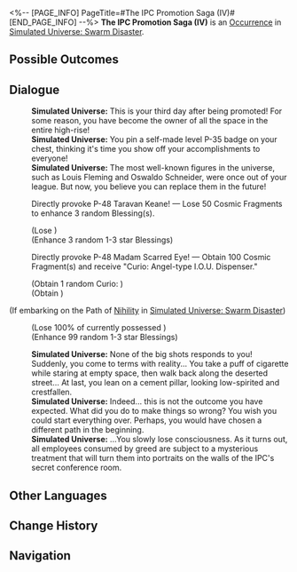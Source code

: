 <%-- [PAGE_INFO]
PageTitle=#The IPC Promotion Saga (IV)#
[END_PAGE_INFO] --%>
{{Stub}}
{{Simulated Universe Event Infobox
|id            = 14201-3
|title         = 
|image         = Occurrence IPC.png
|domains_su    = 
|domains_swarm = Unknown
|domains_gng   = 
|domains_du    = 
|domains_und   = 
|requirements  = 
|prev          = 
|next          = 
|characters    = 
|factions      = 
|order         = 030
|order_du      = 
}}
'''The IPC Promotion Saga (IV)''' is an [[Simulated Universe/Occurrence|Occurrence]] in [[Simulated Universe: Swarm Disaster]].

==Possible Outcomes==
{{Possible Outcomes
|choice_1 = You look at the emptiness all around you.
|result_1 = You wield unlimited power! But your hands remain empty. Lose all Cosmic Fragments and enhance all Blessings.
|path_1   = Nihility

|choice_2 = An emptiness envelops you.
|result_2 = You wield unlimited power! But your hands remain empty. Lose all Cosmic Fragments and obtain random Blessings until all Equations are expanded.
|path_2   = Nihility
|modes_2  = 

|choice_3 = Directly provoke P-48 Madam Scarred Eye!
|result_3 = Obtain 200 Cosmic Fragment(s) and receive "Curio: Angel-type I.O.U. Dispenser."
|modes_3  = 

|choice_4 = Directly provoke P-48 Taravan Keane!
|result_4 = Obtain 2 Equation(s) of 1-star rarity.
|modes_4  = 

|choice_5 = Directly provoke P-48 Taravan Keane!
|result_5 = Lose 50 Cosmic Fragments to enhance 3 random Blessing(s).

|choice_6 = Directly provoke P-48 Madam Scarred Eye!
|result_6 = Obtain 100 Cosmic Fragment(s) and receive "Curio: Angel-type I.O.U. Dispenser."

}}
<!--
==Gameplay Notes==
* 
-->
==Dialogue==
{{Dialogue Start}}
:'''Simulated Universe:''' This is your third day after being promoted! For some reason, you have become the owner of all the space in the entire high-rise!
:'''Simulated Universe:''' You pin a self-made level P-35 badge on your chest, thinking it's time you show off your accomplishments to everyone!
:'''Simulated Universe:''' The most well-known figures in the universe, such as Louis Fleming and Oswaldo Schneider, were once out of your league. But now, you believe you can replace them in the future!
:{{DIcon|Star}} Directly provoke P-48 Taravan Keane! &mdash; Lose 50 Cosmic Fragments to enhance 3 random Blessing(s).
:;(Lose {{Item|Cosmic Fragment|20|x=50}})
:;(Enhance 3 random 1-3 star Blessings)
:{{DIcon|Star}} Directly provoke P-48 Madam Scarred Eye! &mdash; Obtain 100 Cosmic Fragment(s) and receive "Curio: Angel-type I.O.U. Dispenser."
:;(Obtain 1 random Curio&colon; {{Item|Angel-type I.O.U. Dispenser|20|type=Curio}})
:;(Obtain {{Item|Cosmic Fragment|20|x=100}})
;(If embarking on the Path of [[Simulated Universe: Swarm Disaster/Paths#Nihility|Nihility]] in [[Simulated Universe: Swarm Disaster]])
:{{SU Special Dialogue|Nihility|You look at the emptiness all around you.|You wield unlimited power! But your hands remain empty. Lose all Cosmic Fragments and enhance all Blessings.}}
:;(Lose 100% of currently possessed {{Item|Cosmic Fragment|20}})
:;(Enhance 99 random 1-3 star Blessings)
:'''Simulated Universe:''' None of the big shots responds to you! Suddenly, you come to terms with reality... You take a puff of cigarette while staring at empty space, then walk back along the deserted street... At last, you lean on a cement pillar, looking low-spirited and crestfallen.
:'''Simulated Universe:''' Indeed... this is not the outcome you have expected. What did you do to make things so wrong? You wish you could start everything over. Perhaps, you would have chosen a different path in the beginning.
:'''Simulated Universe:''' ...You slowly lose consciousness. As it turns out, all employees consumed by greed are subject to a mysterious treatment that will turn them into portraits on the walls of the IPC's secret conference room.
{{Dialogue End}}

==Other Languages==
{{Other Languages
|en   = The IPC Promotion Saga (IV)
|zhs  = 星际和平公司「升职记」（其四）
|zht  = 星際和平公司「升職記」（其四）
|ja   = スターピースカンパニー「{{Rubi|昇進記|しょうしんき}}」（4）
|ko   = 스타피스 컴퍼니 「승진기」 (4)
|es   = La saga del ascenso de la Corporación IV
|fr   = Saga de la CPI (IV)
|ru   = Сага о карьере в КММ IV
|th   = "บันทึกการเลื่อนตำแหน่ง" องค์กรสันติภาพแห่งดวงดาว (4)
|vi   = Công Ty Hành Tinh Hòa Bình "Nhật Ký Thăng Chức" 4
|de   = Die IFK-Beförderungsgeschichte (Teil 4)
|id   = Kisah Promosi IPC (4)
|pt   = A Saga de Promoção da CPI (IV)
}}

==Change History==
{{Change History|1.3}}

==Navigation==
{{Occurrence Navbox}}